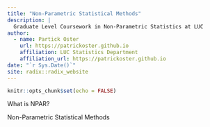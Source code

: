 ```yaml
---
title: "Non-Parametric Statistical Methods"
description: |
  Graduate Level Coursework in Non-Parametric Statistics at LUC
author:
  - name: Partick Oster
    url: https://patrickoster.github.io
    affiliation: LUC Statistics Department
    affiliation_url: https://patrickoster.github.io
date: "`r Sys.Date()`"
site: radix::radix_website
---
```


```r
knitr::opts_chunk$set(echo = FALSE)
```


What is NPAR?

Non-Parametric Statistical Methods  